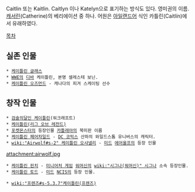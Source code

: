 Caitlin 또는 Kaitlin. Caitlyn 이나 Katelyn으로 표기하는 방식도 있다. 영미권의 이름. [[캐서린]](Catherine)의 베리에이션 중 하나. 어원은 [[아일랜드어]] 식인 카틀린(Caitlín)에서 유래하였다.

[[목차]]

== 실존 인물 ==
 * [[케이틀린 글래스]]
 * [[WWE]]의 [[디바]] 케이틀린, 본명 셀레스테 보닌. 
 * [[케이틀린 오즈먼드]] - 캐나다의 피겨 스케이팅 선수
== 창작 인물 ==
 * [[검술의달인 케이틀린]](워크래프트)
 * [[케이틀린(리그 오브 레전드)]]
 * [[포켓몬스터]]의 등장인물 [[카틀레야(포켓몬스터)|카틀레야]]의 북미판 이름
 * [[케이틀린 페어차일드]] - [[DC 코믹스]] 산하의 와일드스톰 유니버스의 캐릭터.
 * [[wiki:"Airwolf#s-2" 케이틀린 오샤넬리]] - [[미드]] [[에어울프]]의 등장 인물
attachment:airwolf.jpg
 * [[케이틀린 핀치]] - [[미니어처 게임]] [[워머신]]의 [[wiki:"시그나(워머신)" 시그나]] 소속 등장인물.
 * [[케이틀린 토드]] - [[미드]] [[NCIS]]의 등장 인물.
{{{#!html
<object width="560" height="315"><param name="movie" value="http://www.youtube.com/v/Eo-Xq01r5es?version=3&amp;hl=ko_KR"></param><param name="allowFullScreen" value="true"></param><param name="allowscriptaccess" value="always"></param><embed src="http://www.youtube.com/v/Eo-Xq01r5es?version=3&amp;hl=ko_KR" type="application/x-shockwave-flash" width="560" height="315" allowscriptaccess="always" allowfullscreen="true"></embed></object>
}}}
 * [[wiki:"프렌즈#s-5.3.7"케이틀린(프렌즈)]]
